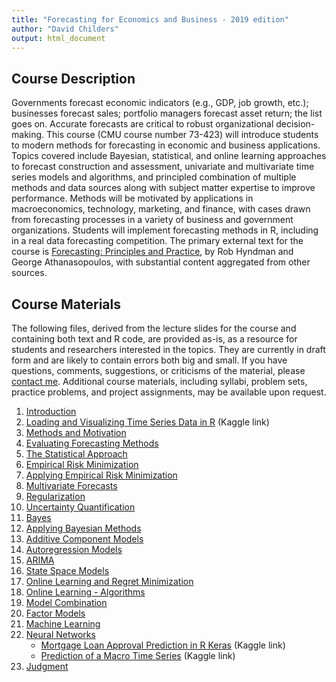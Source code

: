 ```yaml
---
title: "Forecasting for Economics and Business - 2019 edition"
author: "David Childers"
output: html_document
---
```


## Course Description

Governments forecast economic indicators (e.g., GDP, job growth, etc.); businesses forecast sales; portfolio managers forecast asset return; the list goes on. Accurate forecasts are critical to robust organizational decision-making. This course (CMU course number 73-423) will introduce students to modern methods for forecasting in economic and business applications. Topics covered include Bayesian, statistical, and online learning approaches to forecast construction and assessment, univariate and multivariate time series models and algorithms, and principled combination of multiple methods and data sources along with subject matter expertise to improve performance. Methods will be motivated by applications in macroeconomics, technology, marketing, and finance, with cases drawn from forecasting processes in a variety of business and government organizations. Students will implement forecasting methods in R, including in a real data forecasting competition. The primary external text for the course is [Forecasting: Principles and Practice](https://otexts.com/fpp2/), by Rob Hyndman and George Athanasopoulos, with substantial content aggregated from other sources.

## Course Materials

The following files, derived from the lecture slides for the course and containing both text and R code, are provided as-is, as a resource for students and researchers interested in the topics. They are currently in draft form and are likely to contain errors both big and small. If you have questions, comments, suggestions, or criticisms of the material, please [contact me](mailto:dchilder@andrew.cmu.edu). Additional course materials, including syllabi, problem sets, practice problems, and project assignments, may be available upon request.


1. [Introduction](Intro.html)
2. [Loading and Visualizing Time Series Data in R](https://www.kaggle.com/davidchilders/loading-and-visualizing-time-series-data-in-r) (Kaggle link)
3. [Methods and Motivation](Methods.html)
4. [Evaluating Forecasting Methods](Evaluation.html)
5. [The Statistical Approach](StatisticalApproach.html)
6. [Empirical Risk Minimization](ERM.html)
7. [Applying Empirical Risk Minimization](ApplyingERM.html)
8. [Multivariate Forecasts](MultivariateForecasts.html)
9. [Regularization](Regularization.html)
10. [Uncertainty Quantification](Uncertainty.html)
11. [Bayes](Bayes.html)
12. [Applying Bayesian Methods](AppliedBayes.html)
13. [Additive Component Models](AdditiveModels.html)
14. [Autoregression Models](Autoregression.html)
15. [ARIMA](ARIMA.html)
16. [State Space Models](StateSpace.html)
17. [Online Learning and Regret Minimization](OnlineLearning.html)
18. [Online Learning - Algorithms](OnlineAlgorithms.html)
19. [Model Combination](ModelCombination.html)
20. [Factor Models](FactorModels.html)
21. [Machine Learning](MachineLearning.html)
22. [Neural Networks](NeuralNetworks.html)
    - [Mortgage Loan Approval Prediction in R Keras](https://www.kaggle.com/davidchilders/mortgage-loan-approval-prediction-in-r-keras/) (Kaggle link)
    - [Prediction of a Macro Time Series](https://www.kaggle.com/davidchilders/time-series-prediction-in-r-keras/) (Kaggle link)
23. [Judgment](Judgment.html)
 


